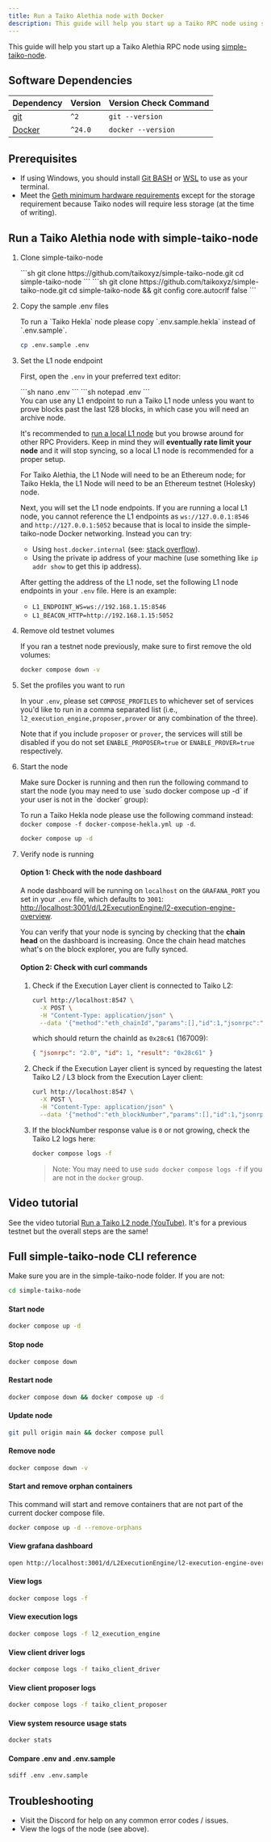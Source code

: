 ```yaml
---
title: Run a Taiko Alethia node with Docker
description: This guide will help you start up a Taiko RPC node using simple-taiko-node.
---
```



This guide will help you start up a Taiko Alethia RPC node using [simple-taiko-node](https://github.com/taikoxyz/simple-taiko-node).

## Software Dependencies

| Dependency                                                    | Version  | Version Check Command |
| ------------------------------------------------------------- | -------- | --------------------- |
| [git](https://git-scm.com/)                                   | `^2`     | `git --version`       |
| [Docker](https://docs.docker.com/engine/install/)             | `^24.0`  | `docker --version`    |

## Prerequisites

- If using Windows, you should install [Git BASH](https://gitforwindows.org/) or [WSL](https://learn.microsoft.com/en-us/windows/wsl/install) to use as your terminal.
- Meet the [Geth minimum hardware requirements](https://github.com/ethereum/go-ethereum#hardware-requirements) except for the storage requirement because Taiko nodes will require less storage (at the time of writing).

## Run a Taiko Alethia node with simple-taiko-node

<Steps>

1. Clone simple-taiko-node

    <Tabs>
      <TabItem label="Mac/Linux">
        ```sh
        git clone https://github.com/taikoxyz/simple-taiko-node.git
        cd simple-taiko-node
        ```
      </TabItem>
      <TabItem label="Windows">
        ```sh
        git clone https://github.com/taikoxyz/simple-taiko-node.git
        cd simple-taiko-node && git config core.autocrlf false
        ```
      </TabItem>
    </Tabs>

2. Copy the sample .env files

    <Aside title="Info">
    To run a `Taiko Hekla` node please copy `.env.sample.hekla` instead of `.env.sample`.
    </Aside>

    ```sh
    cp .env.sample .env
    ```

3. Set the L1 node endpoint

    First, open the `.env` in your preferred text editor:

    <Tabs>
      <TabItem label="Mac/Linux">
        ```sh
        nano .env
        ```
      </TabItem>
      <TabItem label="Windows">
        ```sh
        notepad .env
        ```
      </TabItem>
    </Tabs>

    <Aside>
    You can use any L1 endpoint to run a Taiko L1 node unless you want to prove blocks past the last 128 blocks, in which case you will need an archive node.

    It's recommended to [run a local L1 node](/guides/node-operators/run-an-ethereum-testnet-node) but you browse around for other RPC Providers. Keep in mind they will **eventually rate limit your node** and it will stop syncing, so a local L1 node is recommended for a proper setup.

    For Taiko Alethia, the L1 Node will need to be an Ethereum node; for Taiko Hekla, the L1 Node will need to be an Ethereum testnet (Holesky) node.
    </Aside>

    Next, you will set the L1 node endpoints. If you are running a local L1 node, you cannot reference the L1 endpoints as `ws://127.0.0.1:8546` and `http://127.0.0.1:5052` because that is local to inside the simple-taiko-node Docker networking. Instead you can try:

    - Using `host.docker.internal` (see: [stack overflow](https://stackoverflow.com/questions/24319662)).
    - Using the private ip address of your machine (use something like `ip addr show` to get this ip address).

    After getting the address of the L1 node, set the following L1 node endpoints in your `.env` file. Here is an example:

    - `L1_ENDPOINT_WS=ws://192.168.1.15:8546`
    - `L1_BEACON_HTTP=http://192.168.1.15:5052`

4. Remove old testnet volumes

    If you ran a testnet node previously, make sure to first remove the old volumes:

    ```sh
    docker compose down -v
    ```

5. Set the profiles you want to run

    In your `.env`, please set `COMPOSE_PROFILES` to whichever set of services you'd like to run in a comma separated list (i.e., `l2_execution_engine,proposer,prover` or any combination of the three).

    Note that if you include `proposer` or `prover`, the services will still be disabled if you do not set `ENABLE_PROPOSER=true` or `ENABLE_PROVER=true` respectively.

6. Start the node

    <Aside title="Info">
    Make sure Docker is running and then run the following command to start the node (you may need to use `sudo docker compose up -d` if your user is not in the `docker` group):

    To run a Taiko Hekla node please use the following command instead: `docker compose -f docker-compose-hekla.yml up -d`.
    </Aside>

    ```sh
    docker compose up -d
    ```

7. Verify node is running

    #### Option 1: Check with the node dashboard

    A node dashboard will be running on `localhost` on the `GRAFANA_PORT` you set in your `.env` file, which defaults to `3001`: [http://localhost:3001/d/L2ExecutionEngine/l2-execution-engine-overview](http://localhost:3001/d/L2ExecutionEngine/l2-execution-engine-overview).

    You can verify that your node is syncing by checking that the **chain head** on the dashboard is increasing. Once the chain head matches what's on the block explorer, you are fully synced.

    #### Option 2: Check with curl commands

    <Steps>

    1. Check if the Execution Layer client is connected to Taiko L2:

        ```bash
        curl http://localhost:8547 \
          -X POST \
          -H "Content-Type: application/json" \
          --data '{"method":"eth_chainId","params":[],"id":1,"jsonrpc":"2.0"}'
        ```

        which should return the chainId as `0x28c61` (167009):

        ```json
        { "jsonrpc": "2.0", "id": 1, "result": "0x28c61" }
        ```

    2. Check if the Execution Layer client is synced by requesting the latest Taiko L2 / L3 block from the Execution Layer client:

        ```bash
        curl http://localhost:8547 \
          -X POST \
          -H "Content-Type: application/json" \
          --data '{"method":"eth_blockNumber","params":[],"id":1,"jsonrpc":"2.0"}'
        ```

    3. If the blockNumber response value is `0` or not growing, check the Taiko L2 logs here:

        ```bash
        docker compose logs -f
        ```

        > Note: You may need to use `sudo docker compose logs -f` if you are not in the `docker` group.

    </Steps>

</Steps>

## Video tutorial

See the video tutorial [Run a Taiko L2 node (YouTube)](https://www.youtube.com/watch?v=l_tVvDcuK5o). It's for a previous testnet but the overall steps are the same!

## Full simple-taiko-node CLI reference

Make sure you are in the simple-taiko-node folder. If you are not:

```sh
cd simple-taiko-node
```

#### Start node

```sh
docker compose up -d
```

#### Stop node

```sh
docker compose down
```

#### Restart node

```sh
docker compose down && docker compose up -d
```

#### Update node

```sh
git pull origin main && docker compose pull
```

#### Remove node

```sh
docker compose down -v
```

#### Start and remove orphan containers

This command will start and remove containers that are not part of the current docker compose file.

```sh
docker compose up -d --remove-orphans
```

#### View grafana dashboard

```sh
open http://localhost:3001/d/L2ExecutionEngine/l2-execution-engine-overview
```

#### View logs

```sh
docker compose logs -f
```

#### View execution logs

```sh
docker compose logs -f l2_execution_engine
```

#### View client driver logs

```sh
docker compose logs -f taiko_client_driver
```

#### View client proposer logs

```sh
docker compose logs -f taiko_client_proposer
```

#### View system resource usage stats

```sh
docker stats
```

#### Compare .env and .env.sample

```sh
sdiff .env .env.sample
```

## Troubleshooting

- Visit the Discord for help on any common error codes / issues.
- View the logs of the node (see above).
